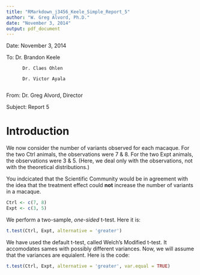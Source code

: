 ```yaml
---
title: "RMarkdown_j3456_Keele_Simple_Report_5"
author: "W. Greg Alvord, Ph.D."
date: "November 3, 2014"
output: pdf_document
---
```


Date:     November 3, 2014

To:       Dr. Brandon Keele

          Dr. Claes Ohlen
          
          Dr. Victor Ayala
          
From:     Dr. Greg Alvord, Director

Subject:  Report 5


# Introduction

We now consider the number of variants observed for each macaque.  For the two Ctrl animals, the observations were 7 & 8.  For the two Expt animals, the observations were 3 & 5.  (Here, we deal only with the observations, not with the theoretical distributions.)

You indcicated that the Scientific Community would be in agreement with the idea that the treatment effect could **not** increase the number of variants in a macaque.  

```r
Ctrl <- c(7, 8)
Expt <- c(3, 5)
```

We perform a two-sample, *one-sided* t-test.  Here it is: 

```r
t.test(Ctrl, Expt, alternative = 'greater')
```

We have used the default t-test, called Welch's Modified t-test.  It accomodates sames with possibly different variances.  Now, we will assume that the variances are equialent. Here is the code: 

```r
t.test(Ctrl, Expt, alternative = 'greater', var.equal = TRUE)
```

